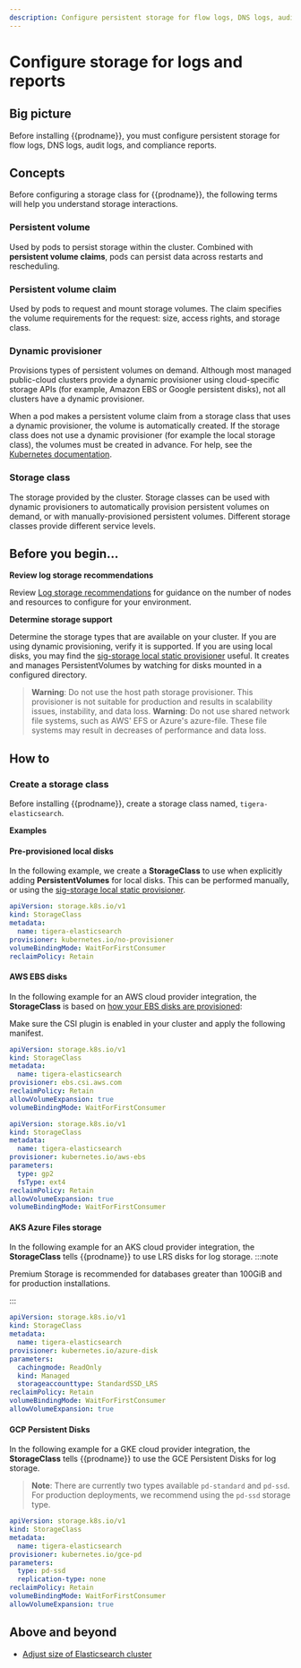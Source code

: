 ```yaml
---
description: Configure persistent storage for flow logs, DNS logs, audit logs, and compliance reports.
---
```


# Configure storage for logs and reports


## Big picture

Before installing {{prodname}}, you must configure persistent storage for flow logs, DNS logs, audit logs, and compliance reports.

## Concepts

Before configuring a storage class for {{prodname}}, the following terms will help you understand storage interactions.

### Persistent volume

Used by pods to persist storage within the cluster. Combined with **persistent volume claims**, pods can persist data across restarts and rescheduling.

### Persistent volume claim

Used by pods to request and mount storage volumes. The claim specifies the volume requirements for the request: size, access rights, and storage class.

### Dynamic provisioner

Provisions types of persistent volumes on demand. Although most managed public-cloud clusters provide a dynamic provisioner using cloud-specific storage APIs (for example, Amazon EBS or Google persistent disks), not all clusters have a dynamic provisioner.

When a pod makes a persistent volume claim from a storage class that uses a dynamic provisioner, the volume is automatically created. If the storage class does not use a dynamic provisioner (for example the local storage class), the volumes must be created in advance. For help, see the [Kubernetes documentation](https://kubernetes.io/docs/concepts/storage/dynamic-provisioning/).

### Storage class

The storage provided by the cluster. Storage classes can be used with dynamic provisioners to automatically provision persistent volumes on demand, or with manually-provisioned persistent volumes. Different storage classes provide different service levels.

## Before you begin...

**Review log storage recommendations**

Review [Log storage recommendations](log-storage-recommendations.mdx) for guidance on the number of nodes and resources to configure for your environment.

**Determine storage support**

Determine the storage types that are available on your cluster. If you are using dynamic provisioning, verify it is supported.
If you are using local disks, you may find the [sig-storage local static provisioner](https://github.com/kubernetes-sigs/sig-storage-local-static-provisioner) useful. It creates and manages PersistentVolumes by watching for disks mounted in a configured directory.

> **Warning**: Do not use the host path storage provisioner. This provisioner is not suitable for production and results in scalability issues, instability, and data loss.
> **Warning**: Do not use shared network file systems, such as AWS' EFS or Azure's azure-file. These file systems may result in decreases of performance and data loss.

## How to

### Create a storage class

Before installing {{prodname}}, create a storage class named, `tigera-elasticsearch`.

**Examples**

#### Pre-provisioned local disks

In the following example, we create a **StorageClass** to use when explicitly adding **PersistentVolumes** for local disks. This can be performed manually, or using the [sig-storage local static provisioner](https://github.com/kubernetes-sigs/sig-storage-local-static-provisioner).

```yaml
apiVersion: storage.k8s.io/v1
kind: StorageClass
metadata:
  name: tigera-elasticsearch
provisioner: kubernetes.io/no-provisioner
volumeBindingMode: WaitForFirstConsumer
reclaimPolicy: Retain
```

#### AWS EBS disks

In the following example for an AWS cloud provider integration, the **StorageClass** is based on [how your EBS disks are provisioned](https://docs.aws.amazon.com/eks/latest/userguide/ebs-csi.html):

<Tabs>
<TabItem label="Amazon EBS CSI" value="Amazon EBS CSI-0">

Make sure the CSI plugin is enabled in your cluster and apply the following manifest.

```yaml
apiVersion: storage.k8s.io/v1
kind: StorageClass
metadata:
  name: tigera-elasticsearch
provisioner: ebs.csi.aws.com
reclaimPolicy: Retain
allowVolumeExpansion: true
volumeBindingMode: WaitForFirstConsumer
```

</TabItem>
<TabItem label="Legacy Kubernetes EBS driver" value="Legacy Kubernetes EBS driver-1">

```yaml
apiVersion: storage.k8s.io/v1
kind: StorageClass
metadata:
  name: tigera-elasticsearch
provisioner: kubernetes.io/aws-ebs
parameters:
  type: gp2
  fsType: ext4
reclaimPolicy: Retain
allowVolumeExpansion: true
volumeBindingMode: WaitForFirstConsumer
```

</TabItem>
</Tabs>

#### AKS Azure Files storage

In the following example for an AKS cloud provider integration, the **StorageClass** tells {{prodname}} to use LRS disks for log storage.
:::note

Premium Storage is recommended for databases greater than 100GiB and for production installations.

:::

```yaml
apiVersion: storage.k8s.io/v1
kind: StorageClass
metadata:
  name: tigera-elasticsearch
provisioner: kubernetes.io/azure-disk
parameters:
  cachingmode: ReadOnly
  kind: Managed
  storageaccounttype: StandardSSD_LRS
reclaimPolicy: Retain
volumeBindingMode: WaitForFirstConsumer
allowVolumeExpansion: true
```

#### GCP Persistent Disks

In the following example for a GKE cloud provider integration, the **StorageClass** tells {{prodname}} to use the GCE Persistent Disks for log storage.

> **Note**: There are currently two types available `pd-standard` and `pd-ssd`. For production deployments, we recommend using the `pd-ssd` storage type.

```yaml
apiVersion: storage.k8s.io/v1
kind: StorageClass
metadata:
  name: tigera-elasticsearch
provisioner: kubernetes.io/gce-pd
parameters:
  type: pd-ssd
  replication-type: none
reclaimPolicy: Retain
volumeBindingMode: WaitForFirstConsumer
allowVolumeExpansion: true
```

## Above and beyond

- [Adjust size of Elasticsearch cluster](adjust-log-storage-size.mdx)
